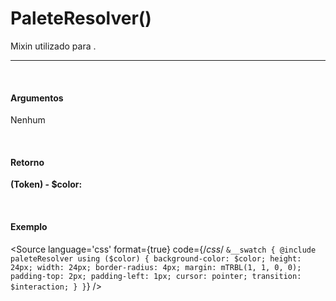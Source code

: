 
<Meta title="Utils/Sass/PaleteResolver()"/>

# PaleteResolver()

Mixin utilizado para .

<hr />
<br />

#### Argumentos

Nenhum

<br />

#### Retorno

**(Token) - $color:** 

<br />

#### Exemplo

<Story name="PaleteResolver">
</Story>

<Source
	language='css'
	format={true}
	code={/*css*/ `
	&__swatch {
		@include paleteResolver using ($color) {
			background-color: $color;
			height: 24px;
			width: 24px;
			border-radius: 4px;
			margin: mTRBL(1, 1, 0, 0);
			padding-top: 2px;
			padding-left: 1px;
			cursor: pointer;
			transition: $interaction;
		}
	}
`}
/>
